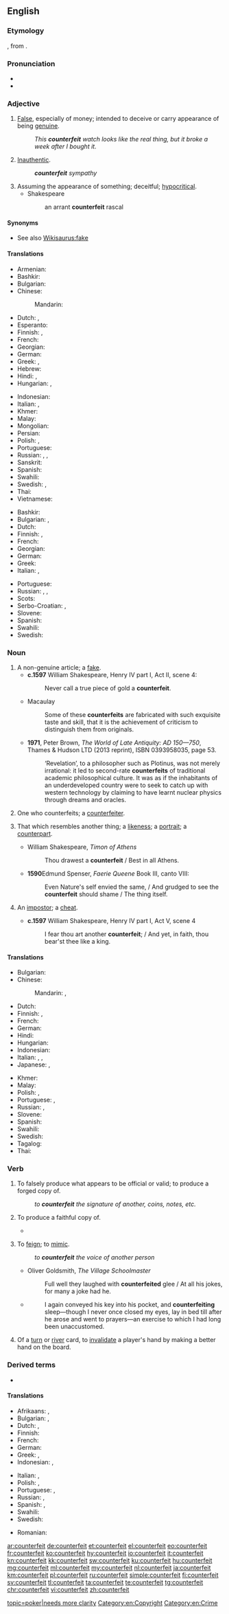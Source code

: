 ==English==
{{slim-wikipedia|dab=counterfeit}}

===Etymology===
{{etyl|xno|en}} {{m|fro|countrefait}}, from {{etyl|fro|en}} {{m|fro|contrefait}}.

===Pronunciation===
* {{IPA|/ˈkaʊn.tɚˌfɪt/|lang=en}}
* {{rhymes|ɪt|lang=en}}

===Adjective===
{{en-adj|-}}

# [[false|False]], especially of money; intended to deceive or carry appearance of being [[genuine]].
#: ''This '''counterfeit''' watch looks like the real thing, but it broke a week after I bought it.''
# [[inauthentic|Inauthentic]].
#: '''''counterfeit''' sympathy''
# Assuming the appearance of something; deceitful; [[hypocritical]].
#* Shakespeare
#*: an arrant '''counterfeit''' rascal

====Synonyms====
* See also [[Wikisaurus:fake]]

====Translations====
{{trans-top|intended to deceive or carry appearance of being genuine}}
* Armenian: {{t-needed|hy}}
* Bashkir: {{t|ba|ялған|sc=Cyrl}}
* Bulgarian: {{t+|bg|фалшив}}
* Chinese:
*: Mandarin: {{t+|cmn|假冒|tr=jiǎmào|sc=Hani}}
* Dutch: {{t+|nl|namaak}}, {{t+|nl|nep}}
* Esperanto: {{t-needed|eo}}
* Finnish: {{t+|fi|väärennetty}}, {{t+|fi|väärä}}
* French: {{t+|fr|contrefait}}
* Georgian: {{t|ka|ყალბი|sc=Geor}}
* German: {{t+|de|gefälscht}}
* Greek: {{t+|el|πλαστός|m|sc=Grek}}, {{t+|el|κίβδηλος|m|sc=Grek}}
* Hebrew: {{t|he|מזויף|tr=mezuyáf}}
* Hindi: {{t+|hi|खोटा|tr=khōṭā|sc=Deva}}, {{t+|hi|जाली|tr=jālī|sc=Deva}}
* Hungarian: {{t+|hu|hamis}}, {{t|hu|hamisított}}
{{trans-mid}}
* Indonesian: {{t+|id|palsu}}
* Italian: {{t+|it|contraffazione}}, {{t+|it|falso}}
* Khmer: {{t|km|ក្លែងក្លាយ|tr=klaeng klaay|sc=Khmr}}
* Malay: {{t|ms|tiruan}}
* Mongolian: {{t-needed|mn}}
* Persian: {{t+|fa|جعلی|tr=ja'lī|sc=fa-Arab}}
* Polish: {{t|pl|sfałszowany}}, {{t|pl|podrobiony}}
* Portuguese: {{t+|pt|falso}}
* Russian: {{t+|ru|подде́льный}}, {{t+|ru|фальши́вый}}, {{t+|ru|контрафа́ктный}}
* Sanskrit: {{t+|sa|प्रातिरूपिक|tr=prātirūpika|sc=Deva}}
* Spanish: {{t+|es|contrahecho}} {{t+|es|falsificado}}
* Swahili: {{t+|sw|bandia}}
* Swedish: {{t+|sv|förfalskad}}, {{t+|sv|falsk}}
* Thai: {{t-needed|th}}
* Vietnamese: {{t-needed|vi}}
{{trans-bottom}}

{{trans-top|unauthentic}}
* Bashkir: {{t|ba|ялған|sc=Cyrl}}
* Bulgarian: {{t+|bg|подправен}}, {{t+|bg|фалшив}}
* Dutch: {{t+|nl|vervalst}}
* Finnish: {{t+|fi|väärennetty}}, {{t+|fi|jäljitelty}}
* French: {{t+|fr|contrefait}}
* Georgian: {{t|ka|ყალბი|sc=Geor}}
* German: {{t+|de|falsch}}
* Greek: {{t+|el|ψεύτικος|m|sc=Grek}}
* Italian: {{t+|it|contraffazione}}, {{t+|it|falso}}
{{trans-mid}}
* Portuguese: {{t+|pt|falso}}
* Russian: {{t+|ru|подде́льный}}, {{t+|ru|фальши́вый}}, {{t+|ru|контрафа́ктный}}
* Scots: {{t|sco|conterfait}}
* Serbo-Croatian: {{t|sh|лажан|m|tr=lažan|sc=Cyrl}}, {{t|sh|неаутентичан|m|tr=neautentičan|sc=Cyrl}}
* Slovene: {{t|sl|ponarejen}}
* Spanish: {{t+|es|contrahecho}}
* Swahili: {{t+|sw|bandia}}
* Swedish: {{t+|sv|falsk}}
{{trans-bottom}}

===Noun===
{{en-noun}}

# A non-genuine article; a [[fake]].
#* '''c.1597''' William Shakespeare, Henry IV part I, Act II, scene 4:
#*: Never call a true piece of gold a '''counterfeit'''.
#* Macaulay
#*: Some of these '''counterfeits''' are fabricated with such exquisite taste and skill, that it is the achievement of criticism to distinguish them from originals.
#* '''1971''', Peter Brown, ''The World of Late Antiquity: AD 150—750'', Thames & Hudson LTD (2013 reprint), ISBN 0393958035, page 53.
#*:‘Revelation’, to a philosopher such as Plotinus, was not merely irrational: it led to second-rate '''counterfeits''' of traditional academic philosophical culture. It was as if the inhabitants of an underdeveloped country were to seek to catch up with western technology by claiming to have learnt nuclear physics through dreams and oracles.
# One who counterfeits; a [[counterfeiter]].
# {{lb|en|obsolete}} That which resembles another thing; a [[likeness]]; a [[portrait]]; a [[counterpart]].
#* William Shakespeare, ''Timon of Athens''
#*: Thou drawest a '''counterfeit''' / Best in all Athens.
#* '''1590'''Edmund Spenser, ''Faerie Queene'' Book III, canto VIII:
#*: Even Nature's self envied the same, / And grudged to see the '''counterfeit''' should shame / The thing itself.
# {{lb|en|obsolete}} An [[impostor]]; a [[cheat]].
#* '''c.1597''' William Shakespeare, Henry IV part I, Act V, scene 4
#*: I fear thou art another '''counterfeit'''; / And yet, in faith, thou bear'st thee like a king.

====Translations====
{{trans-top|fake}}
* Bulgarian: {{t+|bg|фалшификация|f}}
* Chinese:
*: Mandarin: {{t+|cmn|贗品|sc=Hani}}, {{t+|cmn|赝品|tr=yànpǐn|sc=Hani}}
* Dutch: {{t+|nl|vervalsing}}
* Finnish: {{t+|fi|väärennös}}, {{t|fi|jäljitelmä}}
* French: {{t+|fr|contrefaçon}}
* German: {{t+|de|Fälschung|f}}
* Hindi: {{t|hi|नक़ल|f|tr=naqal|sc=Deva}}
* Hungarian: {{t+|hu|hamisítvány}}
* Indonesian: {{t+|id|tiruan}}
* Italian: {{t+|it|contraffazione|f}}, {{t+|it|falso|m}}, {{t+|it|imitazione|f}}
* Japanese: {{t|ja|偽物|tr=にせもの, nisemono|sc=Jpan}}, {{t+|ja|フェイク|tr=feiku|sc=Jpan}}
{{trans-mid}}
* Khmer: {{t|km|របស់ក្លែង|tr=rɔbɑh klaeng|sc=Khmr}}
* Malay: {{t-needed|ms}}
* Polish: {{t|pl|falsyfikat|m-in}}, {{t+|pl|podróbka|f}}
* Portuguese: {{t+|pt|contrafação|f}}, {{t+|pt|falsificação|f}}
* Russian: {{t+|ru|подде́лка|f}}, {{t+|ru|фальши́вка|f}}
* Slovene: {{t|sl|ponaredek|m}}
* Spanish: {{t|es|contrahechura|f}}
* Swahili: {{t+|sw|bandia}}
* Swedish: {{t+|sv|förfalskning|c}}
* Tagalog: {{t|tl|huwad}}
* Thai: {{t|th|ของปลอม|sc=Thai}}
{{trans-bottom}}

{{trans-see|counterfeiter}}

===Verb===
{{en-verb}}

# {{lb|en|transitive}} To falsely produce what appears to be official or valid; to produce a forged copy of.
#: ''to '''counterfeit''' the signature of another, coins, notes, etc.''
# {{lb|en|transitive|obsolete}} To produce a faithful copy of.
#* {{quote-book|title=Engraving the savage: the New World and techniques of civilization|page=xii|author=Michael Gaudio|year=2008|passage=The title page of White's original album includes a descriptive title page that identifies the contents as “the pictures of sondry things collected and '''counterfeited''' according to the truth,"}}
# {{lb|en|transitive|obsolete}} To [[feign]]; to [[mimic]].
#: ''to '''counterfeit''' the voice of another person''
#* Oliver Goldsmith, ''The Village Schoolmaster''
#*: Full well they laughed with '''counterfeited''' glee / At all his jokes, for many a joke had he.
#* {{RQ:Fielding Tom Jones}}
#*: I again conveyed his key into his pocket, and '''counterfeiting''' sleep—though I never once closed my eyes, lay in bed till after he arose and went to prayers—an exercise to which I had long been unaccustomed.
# {{lb|en|transitive|poker|usually "be counterfeited"}} Of a [[turn]] or [[river]] card, to [[invalidate]] a player's hand by making a better hand on the board.

===Derived terms===
* {{l|en|uncounterfeited}}

====Translations====
{{trans-top|To produce something that appears to be official or valid}}
* Afrikaans: {{t|af|namaak}}, {{t|af|vervals}}
* Bulgarian: {{t+|bg|подправям}}, {{t+|bg|фалшифицирам}}
* Dutch: {{t+|nl|vervalsen}}, {{t+|nl|namaken}}
* Finnish: {{t+|fi|väärentää}}
* French: {{t+|fr|contrefaire}}
* German: {{t+|de|fälschen}}
* Greek: {{t+|el|πλαστογραφώ|sc=Grek}}, {{t+|el|παραχαράσσω|sc=Grek}}
* Indonesian: {{t+|id|memalsukan}}, {{t+|id|meniru}}
{{trans-mid}}
* Italian: {{t+|it|contraffare}}, {{t+|it|falsificare}}
* Polish: {{t+|pl|fałszować}}, {{t|pl|podrabiać}}
* Portuguese: {{t+|pt|contrafazer}}, {{t+|pt|falsificar}}
* Russian: {{t+|ru|подде́лывать|impf}}, {{t+|ru|подде́лать|pf}}
* Spanish: {{t+|es|falsificar}}, {{t+|es|contrahacer}}
* Swahili: {{t+|sw|bandia}}
* Swedish: {{t+|sv|förfalska}}
{{trans-bottom}}

{{checktrans-top}}
* Romanian: {{t-check|ro|contrafăcut}}
{{trans-mid}}
{{trans-bottom}}

[[Category:Entries needing topical attention|topic=poker|needs more clarity]]
[[Category:en:Copyright]]
[[Category:en:Crime]]

[[ar:counterfeit]]
[[de:counterfeit]]
[[et:counterfeit]]
[[el:counterfeit]]
[[eo:counterfeit]]
[[fr:counterfeit]]
[[ko:counterfeit]]
[[hy:counterfeit]]
[[io:counterfeit]]
[[it:counterfeit]]
[[kn:counterfeit]]
[[kk:counterfeit]]
[[sw:counterfeit]]
[[ku:counterfeit]]
[[hu:counterfeit]]
[[mg:counterfeit]]
[[ml:counterfeit]]
[[my:counterfeit]]
[[nl:counterfeit]]
[[ja:counterfeit]]
[[km:counterfeit]]
[[pl:counterfeit]]
[[ru:counterfeit]]
[[simple:counterfeit]]
[[fi:counterfeit]]
[[sv:counterfeit]]
[[tl:counterfeit]]
[[ta:counterfeit]]
[[te:counterfeit]]
[[tg:counterfeit]]
[[chr:counterfeit]]
[[vi:counterfeit]]
[[zh:counterfeit]]